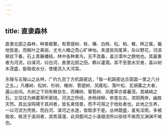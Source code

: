 ```yaml
---
---
---
```

title: 直隶森林
---



直隶北部之森林，种类极繁，有菩提树、栎、榛、白杨、松、柏、椎、桦之属，徧地皆是。而枫叶之美丽，尤令人睹之而心旷神怡。夹道皆凤尾草，杂以野花，河滨柳丝下垂，石上青藤蟠结，林中各种禽鸟，无不具备，盖沙漠中之腴地也。其最重者为河流，曰滦河，曰白河，直隶北部之田，赖以灌溉。其不至患水灾者，盖以树木茂盛，能吸收水分，使缓流入大河耳。

东陵与五陵山之丛林，广约九百丁方机路密达，「每一机路密达合英国一里之八分之五。」凡橡树、松树、杉树、椎树、菩提树、凤尾松、落叶松、玄胡藁之大者，遍山谷间。大树之下则有枫杂生，而榛树、葡萄树、凤尾草亦甚蕃茂。其嶙峭之石，又往往为麻蔓草所萦绕。河流之所经，赤杨绿柳，参差左右，浓阴两岸，幽胜天然。其出没鸣啸于其间者，皆名禽怪兽，而不可得之于他处者也。此地之生养，一以河流为凭依，而白河、滦河之水道，皆取求于是。丛林既盛，虽有淫雨，多被吸收，故流于溪涧者，其势潺漫，此洞壑间之小溪细流所以徐徐不疾而又渊渊不竭也。